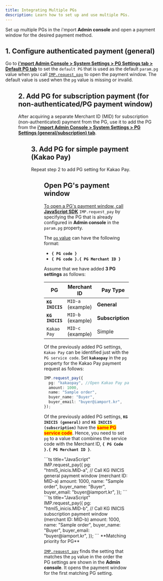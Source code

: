 ```yaml
---
title: Integrating Multiple PGs
description: Learn how to set up and use multiple PGs.
---
```



Set up multiple PGs in the i'mport **Admin console**
and open a payment window for the desired payment method.

## 1. Configure authenticated payment (general)

Go to [**i'mport Admin Console > System Settings > PG Settings tab > Default PG tab**](https://admin.iamport.kr/settings#tab_pg)
to set the `default PG` that is used as the default `param.pg` value
when you call [`IMP.request_pay`](https://docs.iamport.kr/en-US/sdk/javascript-sdk#request_pay)
to open the payment window. The default value is used when the `pg` value is missing or invalid.

<Figure src="/gitbook-assets/en/image (131).png" caption="Configure authenticated payment (general)" />

## 2. Add PG for subscription payment (for non-authenticated/**PG payment window)**

After acquiring a separate Merchant ID (MID) for subscription (non-authenticated) payment
from the PG, use it to add the PG from the [**i'mport Admin Console > System Settings > PG Settings (general/subscription) tab**](https://admin.iamport.kr/settings#tab_pg).

<Figure src="/gitbook-assets/en/image (14).png" caption="Add new PG page" />

## 3. **Add PG for simple payment (Kakao Pay)**

Repeat step 2 to add PG setting for Kakao Pay.

<Figure src="/gitbook-assets/en/image (76).png" caption="Add simple payment Kakao Pay" />

## Open PG's payment window <a href="#pg" id="pg" />

To open a PG's payment window, call [**JavaScript SDK**](../sdk/javascript-sdk/) `IMP.request_pay`
by specifying the PG that is already configured in **Admin console** in the `param.pg` property.

The [`pg` value](https://docs.iamport.kr/en-US/sdk/javascript-sdk#request_pay)
can have the following format:

- **`{ PG code }`**
- **`{ PG code }.{ PG Merchant ID }`**

Assume that we have added **3 PG settings** as follows:

|PG             |Merchant ID      |Pay Type        |Default PG|
|---------------|-----------------|----------------|----------|
|**`KG INICIS`**|`MID-a` (example)|**General**     |O         |
|**`KG INICIS`**|`MID-b` (example)|**Subscription**|X         |
|`Kakao Pay`    |`MID-c` (example)|Simple          |X         |

Of the previously added PG settings, `Kakao Pay` can be identified just with the `PG service code`.
Set **`kakaopay`** in the `pg` property for the Kakao Pay payment request as follows:

```ts title="client-side"
IMP.request_pay({
  pg: "kakaopay", //Open Kakao Pay payment page
  amount: 1000,
  name: "Sample order",
  buyer_name: "Buyer",
  buyer_email: "buyer@iamport.kr",
});
```

Of the previously added PG settings, **`KG INICIS (general)`** and **`KG INICIS (subscription)`**
have the <mark style="color:red;">**same PG service code**</mark>.
Hence, you need to set `pg` to a value that combines the service code with the Merchant ID, **`{ PG Code }.{ PG Merchant ID }`**.

<Tabs>
  <Tab title="KG Inicis general payment window call">
    ```ts title="JavaScript"
    IMP.request_pay({
      pg: "html5_inicis.MID-a", // Call KG INICIS general payment window (merchant ID: MID-a)
      amount: 1000,
      name: "Sample order",
      buyer_name: "Buyer",
      buyer_email: "buyer@iamport.kr",
    });
    ```
  </Tab>

  <Tab title="KG Inicis subscription payment window call">
    ```ts title="JavaScript"
    IMP.request_pay({
      pg: "html5_inicis.MID-b", // Call KG INICIS subscription payment window (merchant ID: MID-b)
      amount: 1000,
      name: "Sample order",
      buyer_name: "Buyer",
      buyer_email: "buyer@iamport.kr",
    });
    ```
  </Tab>
</Tabs>

<Hint style="info">
  **Matching priority for PG**

  [`IMP.request_pay`](https://docs.iamport.kr/en-US/sdk/javascript-sdk#request_pay) finds the setting that matches the `pg` value
  in the order the PG settings are shown in the **Admin console**. It opens the payment window for the first matching PG setting.
</Hint>
